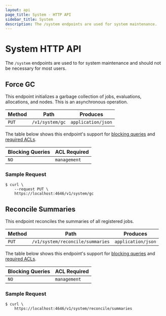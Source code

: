 ```yaml
---
layout: api
page_title: System - HTTP API
sidebar_title: System
description: The /system endpoints are used for system maintenance.
---
```


# System HTTP API

The `/system` endpoints are used to for system maintenance and should not be
necessary for most users.

## Force GC

This endpoint initializes a garbage collection of jobs, evaluations, allocations, and
nodes. This is an asynchronous operation.

| Method | Path            | Produces           |
| ------ | --------------- | ------------------ |
| `PUT`  | `/v1/system/gc` | `application/json` |

The table below shows this endpoint's support for
[blocking queries](/api-docs#blocking-queries) and
[required ACLs](/api-docs#acls).

| Blocking Queries | ACL Required |
| ---------------- | ------------ |
| `NO`             | `management` |

### Sample Request

```shell
$ curl \
    --request PUT \
    https://localhost:4646/v1/system/gc
```

## Reconcile Summaries

This endpoint reconciles the summaries of all registered jobs.

| Method | Path                             | Produces           |
| ------ | -------------------------------- | ------------------ |
| `PUT`  | `/v1/system/reconcile/summaries` | `application/json` |

The table below shows this endpoint's support for
[blocking queries](/api-docs#blocking-queries) and
[required ACLs](/api-docs#acls).

| Blocking Queries | ACL Required |
| ---------------- | ------------ |
| `NO`             | `management` |

### Sample Request

```shell
$ curl \
    https://localhost:4646/v1/system/reconcile/summaries
```

